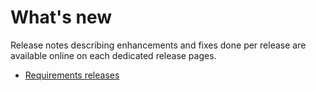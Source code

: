 <!--
	Copyright (c) 2021 THALES GLOBAL SERVICES.
	
	This program and the accompanying materials are made available under the
	terms of the Eclipse Public License 2.0 which is available at
	http://www.eclipse.org/legal/epl-2.0
	
	SPDX-License-Identifier: EPL-2.0
	
	Contributors:
	   Thales - initial API and implementation
-->
= What's new =

Release notes describing enhancements and fixes done per release are available online on each dedicated release pages.

* [https://github.com/eclipse/capella-requirements-vp/releases Requirements releases]
